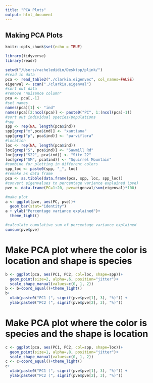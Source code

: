 ```yaml
---
title: "PCA Plots"
output: html_document
---
```

## Making PCA Plots
```r
knitr::opts_chunk$set(echo = TRUE)
```

```r
library(tidyverse)
library(readr)
```

```r
setwd("/Users/racheledidin/Desktop/plink/")
#read in data
pca <- read_table2("./clarkia.eigenvec", col_names=FALSE)
eigenval <- scan("./clarkia.eigenval")
#sort out data
#remove "nuisance column"
pca <- pca[,-1]
#set names
names(pca)[1] <- "ind"
names(pca)[2:ncol(pca)] <- paste0("PC", 1:(ncol(pca)-1))
#sort out individual species/populations
#spp
spp <- rep(NA, length(pca$ind))
spp[grep("x",pca$ind)] <- "xantiana"
spp[grep("p", pca$ind)] <- "parviflora"
#location
loc <- rep(NA, length(pca$ind))
loc[grep("S", pca$ind)] <- "Sawmill Rd"
loc[grep("S22", pca$ind)] <- "Site 22"
loc[grep("SM", pca$ind)] <- "Squirrel Mountain"
#combine for plotting in different colors
spp_loc <- paste0(spp, "_", loc)
#remake as data frame
pca <- as.tibble(data.frame(pca, spp, loc, spp_loc))
#convert eigenvalues to percentage variance explained (pve)
pve <- data.frame(PC=1:20, pve=eigenval/sum(eigenval)*100)
```

```r
#make plot
a <- ggplot(pve, aes(PC, pve))+
  geom_bar(stat="identity")
a + ylab("Percentage variance explained")+
  theme_light()
```

```r
#calculate cumulative sum of percentage variance explained
cumsum(pve$pve)
```
# Make PCA plot where the color is location and shape is species
```r
b <- ggplot(pca, aes(PC1, PC2, col=loc, shape=spp))+
  geom_point(size=2, alpha=.6, position="jitter")+
  scale_shape_manual(values=c(0, 1, 2))
b <- b+coord_equal()+theme_light()
b+
  xlab(paste0("PC1 (", signif(pve$pve[1], 3), "%)")) +
  ylab(paste0("PC2 (", signif(pve$pve[2], 3), "%)"))
```

# Make PCA plot where the color is species and the shape is location
```r
c <- ggplot(pca, aes(PC1, PC2, col=spp, shape=loc))+
  geom_point(size=1, alpha=.8, position="jitter")+
  scale_shape_manual(values=c(0, 1, 2))
c <- c+coord_equal()+theme_light()
c+
  xlab(paste0("PC1 (", signif(pve$pve[1], 3), "%)")) +
  ylab(paste0("PC2 (", signif(pve$pve[2], 3), "%)"))
```


